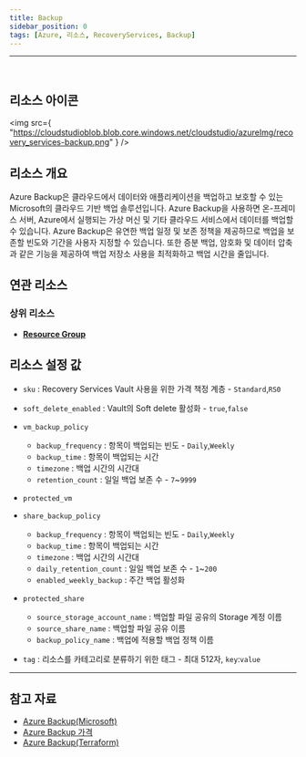 ```yaml
---
title: Backup
sidebar_position: 0
tags: [Azure, 리소스, RecoveryServices, Backup]
---
```


<hr />
<br />

## 리소스 아이콘

<img
    src={
        "https://cloudstudioblob.blob.core.windows.net/cloudstudio/azureImg/recovery_services-backup.png"
    }
/>

## 리소스 개요

Azure Backup은 클라우드에서 데이터와 애플리케이션을 백업하고 보호할 수 있는 Microsoft의 클라우드 기반 백업 솔루션입니다.
Azure Backup을 사용하면 온-프레미스 서버, Azure에서 실행되는 가상 머신 및 기타 클라우드 서비스에서 데이터를 백업할 수 있습니다.
Azure Backup은 유연한 백업 일정 및 보존 정책을 제공하므로 백업을 보존할 빈도와 기간을 사용자 지정할 수 있습니다.
또한 증분 백업, 암호화 및 데이터 압축과 같은 기능을 제공하여 백업 저장소 사용을 최적화하고 백업 시간을 줄입니다.

## 연관 리소스

### 상위 리소스

-   [**Resource Group**](https://docs.cstudio.app/docs/resource/azure/Base/ResourceGroup)

## 리소스 설정 값

-   `sku` : Recovery Services Vault 사용을 위한 가격 책정 계층 - `Standard`,`RS0`

-   `soft_delete_enabled` : Vault의 Soft delete 활성화 - `true`,`false`

-   `vm_backup_policy`

    -   `backup_frequency` : 항목이 백업되는 빈도 - `Daily`,`Weekly`
    -   `backup_time` : 항목이 백업되는 시간
    -   `timezone` : 백업 시간의 시간대
    -   `retention_count` : 일일 백업 보존 수 - `7`~`9999`

-   `protected_vm`

-   `share_backup_policy`

    -   `backup_frequency` : 항목이 백업되는 빈도 - `Daily`,`Weekly`
    -   `backup_time` : 항목이 백업되는 시간
    -   `timezone` : 백업 시간의 시간대
    -   `daily_retention_count` : 일일 백업 보존 수 - `1`~`200`
    -   `enabled_weekly_backup` : 주간 백업 활성화

-   `protected_share`

    -   `source_storage_account_name` : 백업할 파일 공유의 Storage 계정 이름
    -   `source_share_name` : 백업할 파일 공유 이름
    -   `backup_policy_name` : 백업에 적용할 백업 정책 이름

-   `tag` : 리소스를 카테고리로 분류하기 위한 태그 - 최대 512자, `key`:`value`

---

## 참고 자료

-   [Azure Backup(Microsoft)](https://learn.microsoft.com/en-us/azure/backup/backup-overview)
-   [Azure Backup 가격](https://azure.microsoft.com/en-us/pricing/details/backup/)
-   [Azure Backup(Terraform)](https://registry.terraform.io/providers/hashicorp/azurerm/latest/docs/resources/recovery_services_vault)
